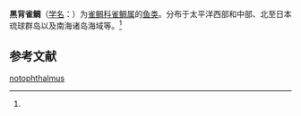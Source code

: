 {{Speciesbox
| name = 黑背雀鲷
| status = 
| status_system = 
| image = 
| genus = Pomacentrus
| species = notophthalmus
| authority = (Bleeker, 1853)<ref name='id7949'>{{cite web| url =http://www.bioinfo.cn/db05/BjdwSpecies.php?action=view&id=7949| title =黑背雀鲷| work =《中国动物物种编目数据库》| publisher =中国科学院微生物研究所| author =中国科学院动物研究所| accessdate =2009-04-16| deadurl =yes| archiveurl =https://web.archive.org/web/20160305043900/http://www.bioinfo.cn/db05/BjdwSpecies.php?action=view&id=7949| archivedate =2016-03-05}}</ref>
}}

'''黑背雀鲷'''（[[学名|学名]]：{{lang|la|''Pomacentrus notophthalmus''}}）为[[雀鲷科|雀鲷科]][[雀鲷属|雀鲷属]]的[[鱼类|鱼类]]。分布于太平洋西部和中部、北至日本琉球群岛以及南海诸岛海域等。<ref name='id7949'/>

== 参考文献 ==
{{reflist}}

{{Wikispecies|Pomacentrus notophthalmus}}
{{Taxonbar|from=Q11179470}}

[[Category:雀鲷属|notophthalmus]]


{{鲈形目小作品}}
